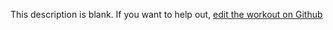 
  This description is blank. If you want to help out, [edit the workout on Github](https://www.github.com/LiftArcade/exercises/blob/main/exercises/dip-description.mdx)